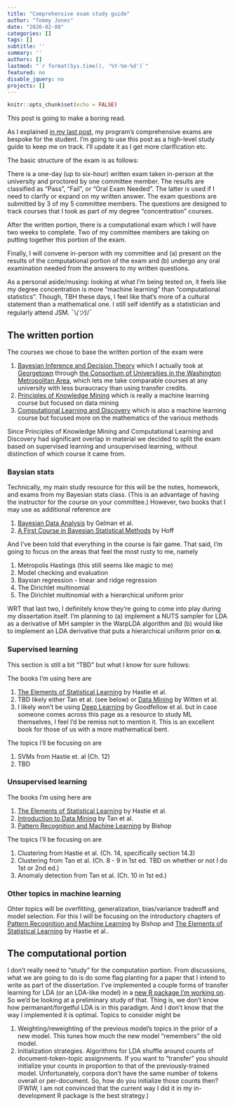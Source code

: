 ```yaml
---
title: "Comprehensive exam study guide"
author: "Tommy Jones"
date: "2020-02-08"
categories: []
tags: []
subtitle: ''
summary: ''
authors: []
lastmod: "`r format(Sys.time(), '%Y-%m-%d')`"
featured: no
disable_jquery: no
projects: []
---
```


```r
knitr::opts_chunk$set(echo = FALSE)
```

This post is going to make a boring read. 

As I explained [in my last post](https://www.jonesingfordata.com/post/2020-02-08-blogging-through-my-phd/), my program's comprehensive exams are bespoke for the student. 
I'm going to use this post as a high-level study guide to keep me on track. 
I'll update it as I get more clarification etc.

The basic structure of the exam is as follows: 

There is a one-day (up to six-hour) written exam taken in-person at the university and proctored by one committee member. 
The results are classified as "Pass", "Fail", or "Oral Exam Needed".
The latter is used if I need to clarify or expand on my written answer.
The exam questions are submitted by 3 of my 5 committee members. 
The questions are designed to track courses that I took as part of my degree "concentration" courses.

After the written portion, there is a computational exam which I will have two weeks to complete. 
Two of my committee members are taking on putting together this portion of the exam.

Finally, I will convene in-person with my committee and (a) present on the results of the computational portion of the exam and (b) undergo any oral examination needed from the answers to my written questions.

As a personal aside/musing: looking at what I'm being tested on, it feels like my degree concentration is more "machine learning" than "computational statistics". Though, TBH these days, I feel like that's more of a cultural statement than a mathematical one. I still self identify as a statistician and regularly attend JSM.  ¯\\_(ツ)_/¯ 

## The written portion

The courses we chose to base the written portion of the exam were

1. [Bayesian Inference and Decision Theory](http://seor.vse.gmu.edu/~klaskey/SYST664/SYST664.html) which I actually took at [Georgetown](https://myaccess.georgetown.edu/pls/bninbp/bwckctlg.p_disp_course_detail?cat_term_in=201810&subj_code_in=MATH&crse_numb_in=640) through [the Consortium of Universities in the Washington Metropolitan Area](https://www.consortium.org/), which lets me take comparable courses at any university with less buraucracy than using transfer credits.
2. [Principles of Knowledge Mining](https://patriotweb.gmu.edu:9977/pls/prod/bwckctlg.p_disp_course_detail?cat_term_in=201670&subj_code_in=CSI&crse_numb_in=777) which is really a machine learning course but focused on data mining
3. [Computational Learning and Discovery](http://math.gmu.edu/syllabi/F17/689-001-Griva.pdf) which is also a machine learning course but focused more on the mathematics of the various methods

Since Principles of Knowledge Mining and Computational Learning and Discovery had significant overlap in material we decided to split the exam based on supervised learning and unsupervised learning, without distinction of which course it came from.

### Baysian stats

Technically, my main study resource for this will be the notes, homework, and exams from my Bayesian stats class. (This is an advantage of having the instructor for the course on your committee.) However, two books that I may use as additional reference are

1. [Bayesian Data Analysis](http://www.stat.columbia.edu/~gelman/book/) by Gelman et al.
2. [A First Course in Bayesian Statistical Methods](https://link.springer.com/book/10.1007/978-0-387-92407-6) by Hoff

And I've been told that everything in the course is fair game. That said, I'm going to focus on the areas that feel the most rusty to me, namely

1. Metropolis Hastings (this still seems like magic to me)
2. Model checking and evaluation
3. Baysian regression - linear and ridge regression
4. The Dirichlet multinomial
5. The Dirichlet multinomial with a hierarchical uniform prior

WRT that last two, I definitely know they're going to come into play during my dissertation itself.
I'm planning to (a) implement a NUTS sampler for LDA as a derivative of MH sampler in the WarpLDA algorithm and (b) would like to implement an LDA derivative that puts a hierarchical uniform prior on $\boldsymbol\alpha$.

### Supervised learning

This section is still a bit "TBD" but what I know for sure follows:

The books I'm using here are

1. [The Elements of Statistical Learning](https://web.stanford.edu/~hastie/Papers/ESLII.pdf) by Hastie et al.
2. TBD likely either Tan et al. (see below) or [Data Mining](https://www.cs.waikato.ac.nz/ml/weka/book.html) by Witten et al.
3. I likely won't be using [Deep Learning](https://www.deeplearningbook.org/) by Goodfellow et al. but in case someone comes across this page as a resource to study ML themselves, I feel I'd be remiss not to mention it. This is an excellent book for those of us with a more mathematical bent.

The topics I'll be focusing on are

1. SVMs from Hastie et. al (Ch. 12)
2. TBD

### Unsupervised learning

The books I'm using here are

1. [The Elements of Statistical Learning](https://web.stanford.edu/~hastie/Papers/ESLII.pdf) by Hastie et al.
2. [Introduction to Data Mining](https://www-users.cs.umn.edu/~kumar001/dmbook/index.php) by Tan et al.
3. [Pattern Recognition and Machine Learning](http://users.isr.ist.utl.pt/~wurmd/Livros/school/Bishop%20-%20Pattern%20Recognition%20And%20Machine%20Learning%20-%20Springer%20%202006.pdf) by Bishop

The topics I'll be focusing on are 

1. Clustering from Hastie et al. (Ch. 14, specifically section 14.3)
2. Clustering from Tan et al. (Ch. 8 - 9 in 1st ed. TBD on whether or not I do 1st or 2nd ed.)
3. Anomaly detection from Tan et al. (Ch. 10 in 1st ed.)

### Other topics in machine learning

Ohter topics will be overfitting, generalization, bias/variance tradeoff and model selection.
For this I will be focusing on the introductory chapters of [Pattern Recognition and Machine Learning](http://users.isr.ist.utl.pt/~wurmd/Livros/school/Bishop%20-%20Pattern%20Recognition%20And%20Machine%20Learning%20-%20Springer%20%202006.pdf) by Bishop and [The Elements of Statistical Learning](https://web.stanford.edu/~hastie/Papers/ESLII.pdf) by Hastie et al..


## The computational portion

I don't really need to "study" for the computation portion. 
From discussions, what we are going to do is do some flag planting for a paper that I intend to write as part of the dissertation.
I've implemented a couple forms of transfer learning for LDA (or an LDA-like model) in a [new R package I'm working on](https://github.com/tommyjones/tidylda).
So we'd be looking at a preliminary study of that. 
Thing is, we don't know how permanant/forgetful LDA is in this paradigm.
And I don't know that the way I implemented it is optimal.
Topics to consider might be

1. Weighting/reweighting of the previous model's topics in the prior of a new model. 
   This tunes how much the new model "remembers" the old model.
2. Initialization strategies. 
   Algorithms for LDA shuffle around counts of document-token-topic assignments. If you want to "transfer" you should initialize your counts in proportion to that of the previously-trained model. Unfortunately, corpora don't have the same number of tokens overall or per-document. So, how do you initialize those counts then? (FWIW, I am not convinced that the current way I did it in my in-development R package is the best strategy.)

